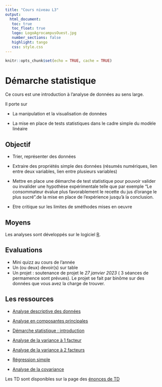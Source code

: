 ```yaml
---
title: "Cours niveau L3"
output: 
  html_document:
   toc: true
   toc_float: true
   logo: LogoAgrocampusOuest.jpg
   number_sections: false
   highlight: tango
   css: style.css
---
```





```r
knitr::opts_chunk$set(echo = TRUE, cache = TRUE)
```

# Démarche statistique 

Ce cours est une introduction à l'analyse de données au sens large. 

Il porte sur 

* La manipulation et la visualisation de données

* La mise en place de tests statistiques dans le cadre simple du modèle linéaire


## Objectif 

* Trier, représenter des données

* Extraire des propriétés simple des données (résumés numériques, lien entre deux variables, lien entre plusieurs variables)

* Mettre en place une démarche de test statistique pour pouvoir valider ou invalider une hypothèse expérimentale telle que par exemple "Le consommateur évalue plus favorablement le recette du jus d'orange le plus sucré".de la mise en place de l'expérience jusqu'à la conclusion.

* Etre critique sur les limites de sméthodes mises en oeuvre

## Moyens 

Les analyses sont développés sur le logiciel [R](https://www.r-project.org/).  

## Evaluations

* Mini quizz au cours de l'année
* Un (ou deux) devoir(s) sur table 
* Un projet : soutenance de projet le *27 janvier 2023* ( 3 séances de permamence sont prévues). Le projet se fait par binôme sur des données que vous avez la charge de trouver.



## Les ressources

* [Analyse descriptive des données](http://marieetienne.github.io/demarche_stat_partie2/_presentation/a_descriptive.html)

* [Analyse en composantes principales](http://marieetienne.github.io/demarche_stat_partie2/_presentation/acp.html)

* [Démarche statistique : introduction](http://marieetienne.github.io/demarche_stat_partie2/_presentation/demarche_statistique.html)

* [Analyse de la variance à 1 facteur](http://marieetienne.github.io/demarche_stat_partie2/_presentation/anova.html)

* [Analyse de la variance à 2 facteurs](http://marieetienne.github.io/demarche_stat_partie2/_presentation/anova2.html)

* [Régression simple](http://marieetienne.github.io/demarche_stat_partie2/_presentation/regression_simple.html)

* [Analyse de la covariance](http://marieetienne.github.io/demarche_stat_partie2/_presentation/ancova.html)

<!-- - [Analyse de la variance à deux facteurs](http://marieetienne.github.io/demarche_stat_partie2/_presentation/anova2.html) -->


<!-- - [Plan d'expérience](http://marieetienne.github.io/demarche_stat_partie2/_presentation/plan_exp.html) -->


Les  TD  sont disponibles sur la page des [énonces de TD](https://marieetienne.github.io/demarche_statistique_AAgro/)
